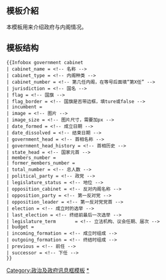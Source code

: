 <includeonly><!-- 在這裡加入模板的保護標識 --></includeonly><noinclude>{{Documentation subpage}}</noinclude>
<!-- 在本行下編輯模板說明 -->
== 模板介紹 ==
本模板用来介绍政府与内阁情况。

== 模板结构 ==
<pre>
{{Infobox government cabinet
| cabinet_name = <!-- 名称 -->
| cabinet_type = <!-- 内阁种类 -->
| cabinet_number = <!-- 第几任内阁，在等号后面填“第X任” -->
| jurisdiction = <!-- 国名 -->
| flag = <!-- 国旗 -->
| flag_border = <!-- 国旗是否带边框，填ture或false -->
| incumbent =
| image = <!-- 图片 -->
| image_size = <!-- 图片尺寸，需要加px -->
| date_formed = <!-- 成立日期 -->
| date_dissolved = <!-- 结束日期 -->
| government_head = <!-- 首相名称 -->
| government_head_history = <!-- 首相历史 -->
| state_head = <!-- 国家元首 -->
| members_number = 
| former_members_number = 
| total_number = <!-- 总人数 -->
| political_party = <!-- 政党 -->
| legislature_status = <!-- 地位 -->
| opposition_cabinet = <!-- 反对内阁名称 -->
| opposition_party = <!-- 第一反对党 -->
| opposition_leader = <!-- 第一反对党党首 -->
| election = <!-- 成立时的选举 -->
| last_election = <!-- 终结前最后一次选举 -->
| legislature_term       = <!-- 立法机构、议会任期、届次 -->
| budget = 
| incoming_formation = <!-- 成立时组成 -->
| outgoing_formation = <!-- 终结时组成 -->
| previous = <!-- 前任 -->
| successor = <!-- 下任 -->
}}
</pre>
<includeonly>
<!-- 本行下加入模板的分類 -->
[[Category:政治及政府讯息框模板]]
[[Category:内阁|*]]
</includeonly>